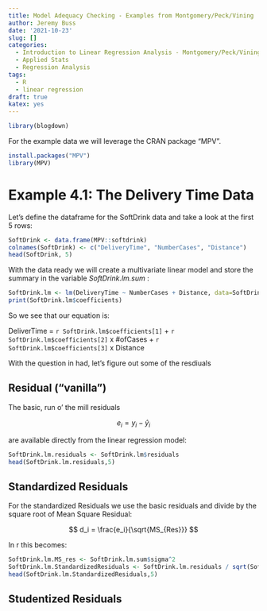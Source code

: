 ```yaml
---
title: Model Adequacy Checking - Examples from Montgomery/Peck/Vining
author: Jeremy Buss
date: '2021-10-23'
slug: []
categories:
  - Introduction to Linear Regression Analysis - Montgomery/Peck/Vining
  - Applied Stats
  - Regression Analysis
tags:
  - R
  - linear regression
draft: true
katex: yes
---
```

```r
library(blogdown)
```

For the example data we will leverage the CRAN package "MPV".

```r
install.packages("MPV")
library(MPV)
```


# Example 4.1: The Delivery Time Data

Let's define the dataframe for the SoftDrink data and take a look at the first 5 rows:

```r
SoftDrink <- data.frame(MPV::softdrink)
colnames(SoftDrink) <- c("DeliveryTime", "NumberCases", "Distance")
head(SoftDrink, 5)
```

With the data ready we will create a multivariate linear model and store the summary in the variable _SoftDrink.lm.sum_ : 

```r
SoftDrink.lm <- lm(DeliveryTime ~ NumberCases + Distance, data=SoftDrink)
print(SoftDrink.lm$coefficients)
```


So we see that our equation is: 

DeliverTime = `r SoftDrink.lm$coefficients[1]` + `r SoftDrink.lm$coefficients[2]` x #ofCases + `r SoftDrink.lm$coefficients[3]` x Distance

With the question in had, let's figure out some of the resdiuals

## Residual ("vanilla")

The basic, run o' the mill residuals 

$$
e_i = y_i - \hat{y}_i
$$

are available directly from the linear regression model:

```r
SoftDrink.lm.residuals <- SoftDrink.lm$residuals
head(SoftDrink.lm.residuals,5)
```

## Standardized Residuals

For the standardized Residuals we use the basic residuals and divide by the square root of Mean Square Residual:

$$
d_i = \frac{e_i}{\sqrt{MS_{Res}}}
$$

In r this becomes:

```r
SoftDrink.lm.MS_res <- SoftDrink.lm.sum$sigma^2
SoftDrink.lm.StandardizedResiduals <- SoftDrink.lm.residuals / sqrt(SoftDrink.lm.MS_res)
head(SoftDrink.lm.StandardizedResiduals,5)
```

## Studentized Residuals 
